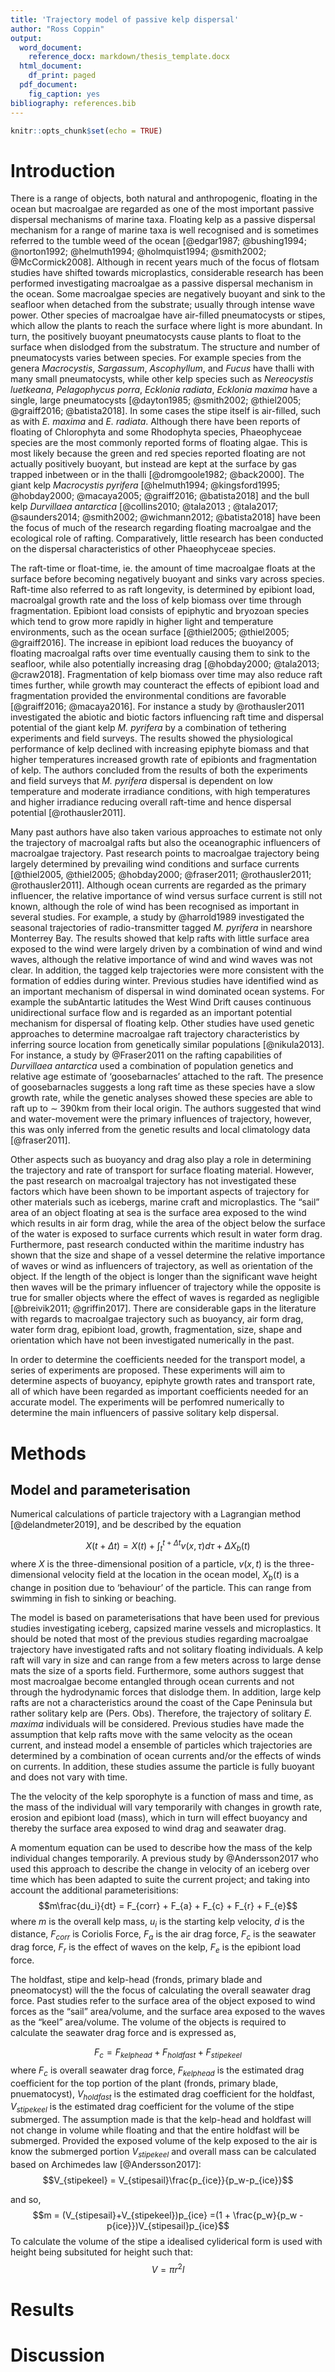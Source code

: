```yaml
---
title: 'Trajectory model of passive kelp dispersal'
author: "Ross Coppin"
output:
  word_document:
    reference_docx: markdown/thesis_template.docx
  html_document:
    df_print: paged
  pdf_document:
    fig_caption: yes
bibliography: references.bib
---
```


```r
knitr::opts_chunk$set(echo = TRUE)
```

# Introduction

There is a range of objects, both natural and anthropogenic, floating in the ocean but macroalgae are regarded as one of the most important passive dispersal mechanisms of marine taxa. Floating kelp as a passive dispersal mechanism for a range of marine taxa is well recognised and is sometimes referred to the tumble weed of the ocean [@edgar1987; @bushing1994; @norton1992; @helmuth1994; @holmquist1994; @smith2002; @McCormick2008]. Although in recent years much of the focus of flotsam studies have shifted towards microplastics, considerable research has been performed investigating macroalgae as a passive dispersal mechanism in the ocean. Some macroalgae species are negatively buoyant and sink to the seafloor when detached from the substrate; usually through intense wave power. Other species of macroalgae have air-filled pneumatocysts or stipes, which allow the plants to reach the surface where light is more abundant. In turn, the positively buoyant pneumatocysts cause plants to float to the surface when dislodged from the substratum. The structure and number of pneumatocysts varies between species. For example species from the genera *Macrocystis*, *Sargassum*, *Ascophyllum*, and *Fucus* have thalli with many small pneumatocysts, while other kelp species such as *Nereocystis luetkeana*, *Pelagophycus porra*, *Ecklonia radiata*, *Ecklonia maxima* have a single, large pneumatocysts [@dayton1985; @smith2002; @thiel2005; @graiff2016; @batista2018]. In some cases the stipe itself is air-filled, such as with *E. maxima* and *E. radiata*. Although there have been reports of floating of Chlorophyta and some Rhodophyta species, Phaeophyceae species are the most commonly reported forms of floating algae. This is most likely because the green and red species reported floating are not actually positively buoyant, but instead are kept at the surface by gas trapped inbetween or in the thalli [@dromgoole1982; @back2000]. The giant kelp *Macrocystis pyrifera* [@helmuth1994; @kingsford1995; @hobday2000; @macaya2005; @graiff2016; @batista2018] and the bull kelp *Durvillaea antarctica* [@collins2010; @tala2013 ; @tala2017; @saunders2014; @smith2002; @wichmann2012; @batista2018] have been the focus of much of the research regarding floating macroalgae and the ecological role of rafting. Comparatively, little research has been conducted on the dispersal characteristics of other Phaeophyceae species.

The raft-time or float-time, ie. the amount of time macroalgae floats at the surface before becoming negatively buoyant and sinks vary across species. Raft-time also referred to as raft longevity, is determined by epibiont load, macroalgal growth rate and the loss of kelp biomass over time through fragmentation. Epibiont load consists of epiphytic and bryozoan species which tend to grow more rapidly in higher light and temperature environments, such as the ocean surface [@thiel2005; @thiel2005; @graiff2016]. The increase in epibiont load reduces the buoyancy of floating macroalgal rafts over time eventually causing them to sink to the seafloor, while also potentially increasing drag [@hobday2000; @tala2013; @craw2018]. Fragmentation of kelp biomass over time may also reduce raft times further, while growth may counteract the effects of epibiont load and fragmentation provided the environmental conditions are favorable [@graiff2016; @macaya2016]. For instance a study by @rothausler2011 investigated the abiotic and biotic factors influencing raft time and dispersal potential of the giant kelp *M. pyrifera* by a combination of tethering experiments and field surveys. The results showed the physiological performance of kelp declined with increasing epiphyte biomass and that higher temperatures increased growth rate of epibionts and fragmentation of kelp. The authors concluded from the results of both the experiments and field surveys that *M. pyrifera* dispersal is dependent on low temperature and moderate irradiance conditions, with high temperatures and higher irradiance reducing overall raft-time and hence dispersal potential [@rothausler2011].

Many past authors have also taken various approaches to estimate not only the trajectory of macroalgal rafts but also the oceanographic influencers of macroalgae trajectory. Past research points to macroalgae trajectory being largely determined by prevailing wind conditions and surface currents [@thiel2005, @thiel2005; @hobday2000; @fraser2011; @rothausler2011; @rothausler2011]. Although ocean currents are regarded as the primary influencer, the relative importance of wind versus surface current is still not known, although the role of wind has been recognised as important in several studies. For example, a study by @harrold1989 investigated the seasonal trajectories of radio-transmitter tagged *M. pyrifera* in nearshore Monterrey Bay. The results showed that kelp rafts with little surface area exposed to the wind were largely driven by a combination of wind and wind waves, although the relative importance of wind and wind waves was not clear. In addition, the tagged kelp trajectories were more consistent with the formation of eddies during winter. Previous studies have identified wind as an important mechanism of dispersal in wind dominated ocean systems. For example the subAntartic latitudes the West Wind Drift causes continuous unidirectional surface flow and is regarded as an important potential mechanism for dispersal of floating kelp. Other studies have used genetic approaches to determine macroalgae raft trajectory characteristics by inferring source location from genetically similar populations [@nikula2013]. For instance, a study by @Fraser2011 on the rafting capabilities of *Durvillaea antarctica* used a combination of population genetics and relative age estimate of ‘goosebarnacles’ attached to the raft. The presence of goosebarnacles suggests a long raft time as these species have a slow growth rate, while the genetic analyses showed these species are able to raft up to $\sim$ 390km from their local origin. The authors suggested that wind and water-movement were the primary influences of trajectory, however, this was only inferred from the genetic results and local climatology data [@fraser2011]. 

Other aspects such as buoyancy and drag also play a role in determining the trajectory and rate of transport for surface floating material. However, the past research on macroalgal trajectory has not investigated these factors which have been shown to be important aspects of trajectory for other materials such as icebergs, marine craft and microplastics. The "sail" area of an object floating at sea is the surface area exposed to the wind which results in air form drag, while the area of the object below the surface of the water is exposed to surface currents which result in water form drag. Furthermore, past research conducted within the maritime industry has shown that the size and shape of a vessel determine the relative importance of waves or wind as influencers of trajectory, as well as orientation of the object. If the length of the object is longer than the significant wave height then waves will be the primary influencer of trajectory while the opposite is true for smaller objects where the effect of waves is regarded as negligible [@breivik2011; @griffin2017]. There are considerable gaps in the literature with regards to macroalgae trajectory such as buoyancy, air form drag, water form drag, epibiont load, growth, fragmentation, size, shape and orientation which have not been investigated numerically in the past.

In order to determine the coefficients needed for the transport model, a series of experiments are proposed. These experiments will aim to determine aspects of buoyancy, epiphyte growth rates and transport rate, all of which have been regarded as important coefficients needed for an accurate model. The experiments will be perfomred numerically to determine the main influencers of passive solitary kelp dispersal. 

# Methods
## Model and parameterisation

Numerical calculations of particle trajectory with a Lagrangian method [@delandmeter2019], and be described by the equation

$$X(t+\Delta t) = X(t) + \int_{t}^{t+\Delta t} v(x, \tau)d \tau + \Delta X_b(t)$$
where $X$ is the three-dimensional position of a particle, $v(x,t)$ is the three-dimensional velocity field at the location in the ocean model, $X_b(t)$ is a change in position due to 'behaviour' of the particle. This can range from swimming in fish to sinking or beaching. 

The model is based on parameterisations that have been used for previous studies investigating iceberg, capsized marine vessels and microplastics. It should be noted that most of the previous studies regarding macroalgae trajectory have investigated rafts and not solitary floating individuals. A kelp raft will vary in size and can range from a few meters across to large dense mats the size of a sports field. Furthermore, some authors suggest that most macroalgae become entangled through ocean currents and not through the hydrodynamic forces that dislodge them. In addition, large kelp rafts are not a characteristics around the coast of the Cape Peninsula but rather solitary kelp are (Pers. Obs). Therefore, the trajectory of solitary *E. maxima* individuals will be considered. Previous studies have made the assumption that kelp rafts move with the same velocity as the ocean current, and instead model a ensemble of particles which trajectories are determined by a combination of ocean currents and/or the effects of winds on currents. In addition, these studies assume the particle is fully buoyant and does not vary with time.   

The the velocity of the kelp sporophyte is a function of mass and time, as the mass of the individual will vary temporarily with changes in growth rate, erosion and epibiont load (mass), which in turn will effect buoyancy and thereby the surface area exposed to wind drag and seawater drag. 

A momentum equation can be used to describe how the mass of the kelp individual changes temporarily. A previous study by @Andersson2017 who used this approach to describe the change in velocity of an iceberg over time which has been adapted to suite the current project; and taking into account the additional parameterisitions:
$$m\frac{du_i}{dt} = F_{corr} + F_{a} + F_{c} + F_{r} + F_{e}$$
where $m$ is the overall kelp mass, $u_{i}$ is the starting kelp velocity, $d$ is the distance, $F_{corr}$ is Coriolis Force, $F_{a}$ is the air drag force, $F_c$ is the seawater drag force, $F_r$ is the effect of waves on the kelp, $F_{e}$ is the epibiont load force.

The holdfast, stipe and kelp-head (fronds, primary blade and pneomatocyst) will the the focus of calculating the overall seawater drag force. Past studies refer to the surface area of the object exposed to wind forces as the "sail" area/volume, and the surface area exposed to the waves as the "keel" area/volume. The volume of the objects is required to calculate the seawater drag force and is expressed as,

$$F_{c} = F_{kelphead} +  F_{holdfast} + F_{stipekeel}$$
where $F_{c}$ is overall seawater drag force, $F_{kelphead}$ is the estimated drag coefficient for the top portion of the plant (fronds, primary blade, pnuematocyst), $V_{holdfast}$ is the estimated drag coefficient for the holdfast, $V_{stipekeel}$ is the estimated drag coefficient for the volume of the stipe submerged. The assumption made is that the kelp-head and holdfast will not change in volume while floating and that the entire holdfast will be submerged. Provided the exposed volume of the kelp exposed to the air is know the submerged portion $V_{stipekeel}$ and overall mass can be calculated based on Archimedes law [@Andersson2017]:
$$V_{stipekeel} = V_{stipesail}\frac{p_{ice}}{p_w-p_{ice}}$$

and so,
$$m = (V_{stipesail}+V_{stipekeel})p_{ice} =(1 + \frac{p_w}{p_w -p{ice}})V_{stipesail}p_{ice}$$
To calculate the volume of the stipe a idealised cyliderical form is used with height being subsituted for height such that:
$$V = \pi r^2 l$$

# Results

# Discussion

